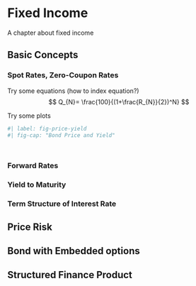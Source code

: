 # Fixed Income

A chapter about fixed income

## Basic Concepts

### Spot Rates, Zero-Coupon Rates

Try some equations (how to index equation?)
$$ Q_{N}= \frac{100}{(1+\frac{R_{N}}{2})^N}  $$ 

Try some plots


```python
#| label: fig-price-yield
#| fig-cap: "Bond Price and Yield"




```


### Forward Rates

### Yield to Maturity

### Term Structure of Interest Rate

## Price Risk

## Bond with Embedded options

## Structured Finance Product